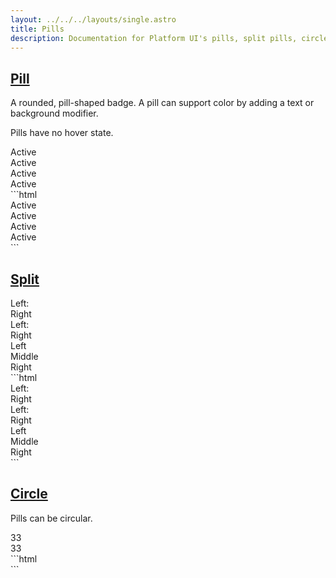 ```yaml
---
layout: ../../../layouts/single.astro
title: Pills
description: Documentation for Platform UI's pills, split pills, circle pills, and close pills components.
---
```


## [Pill](#pill)

A rounded, pill-shaped badge. A pill can support color by adding a text or background modifier.

Pills have no hover state.

<Codedemo>
<div class="pill">Active</div>
<div class="pill text--white background--navy">Active</div>
<div class="pill text--white background--skyblue">Active</div>
<div class="pill text--white background--salmon">Active</div>
</Codedemo>

<Codemarkup>
```html
<div class="pill">
  Active
</div>
<div class="pill text--white background--navy">
  Active
</div>
<div class="pill text--white background--skyblue">
  Active
</div>
<div class="pill text--white background--salmon">
  Active
</div>
```
</Codemarkup>

## [Split](#split)

<Codedemo>
<div class="pill pill--split">
  <div class="pill__label">Left:</div>
  <div class="pill__content">Right</div>
</div>
<div class="pill pill--split text--white background--peach">
  <div class="pill__label text--brown">Left:</div>
  <div class="pill__content">Right</div>
</div>
<div class="pill pill--split text--white background--navy">
  <div class="pill__content background--salmon">Left</div>
  <div class="pill__content background--olive">Middle</div>
  <div class="pill__content background--skyblue">Right</div>
</div>
</Codedemo>

<Codemarkup>
```html
<div class="pill pill--split">
  <div class="pill__label">Left:</div>
  <div class="pill__content">Right</div>
</div>
<div class="pill pill--split text--white background--peach">
  <div class="pill__label text--brown">Left:</div>
  <div class="pill__content">Right</div>
</div>
<div class="pill pill--split text--white background--navy">
  <div class="pill__content background--salmon">Left</div>
  <div class="pill__content background--olive">Middle</div>
  <div class="pill__content background--skyblue">Right</div>
</div>
```
</Codemarkup>

## [Circle](#circle)

Pills can be circular.

<Codedemo>
<div class="pill pill--circle">33</div>
<div class="pill pill--circle text--white background--salmon">33</div>
</Codedemo>

<Codemarkup>
```html
<div class="pill pill--circle">
  <!-- Optional content here! -->
</div>
<div class="pill pill--circle text--white background--salmon">
  <!-- Optional content here! -->
</div>
```
</Codemarkup>

<Modifiers>
<Modifiersrow 
  modifier="pill--circle-empty-dot"
  behavior="Dot pill intended to remain empty." 
/>
<Modifiersrow 
  modifier="pill--circle-empty"
  behavior="Small, circular pull intended to remain empty." 
/>
<Modifiersrow 
  modifier="pill--circle"
  behavior="Circular pill intended to contain content." 
/>
<Modifiersrow 
  modifier="pill--circle-medium"
  behavior="Medium circular pill intended to contain content." 
/>
<Modifiersrow 
  modifier="pill--circle-large"
  behavior="Large circular pill intended to contain content." 
/>
</Modifiers>